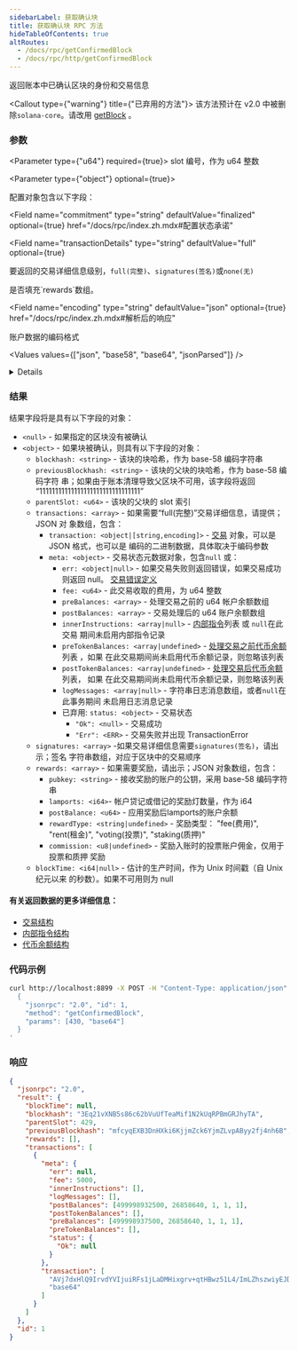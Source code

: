 ```yaml
---
sidebarLabel: 获取确认块
title: 获取确认块 RPC 方法
hideTableOfContents: true
altRoutes:
  - /docs/rpc/getConfirmedBlock
  - /docs/rpc/http/getConfirmedBlock
---
```


返回账本中已确认区块的身份和交易信息

<Callout type={"warning"} title={"已弃用的方法"}>
  该方法预计在 v2.0 中被删除`solana-core`。请改用
  [getBlock](/docs/rpc/http/getBlock) 。
</Callout>

<DocSideBySide>

<DocLeftSide>

### 参数

<Parameter type={"u64"} required={true}>
  slot 编号，作为 u64 整数
</Parameter>

<Parameter type={"object"} optional={true}>

配置对象包含以下字段：

<Field
  name="commitment"
  type="string"
  defaultValue="finalized"
  optional={true}
  href="/docs/rpc/index.zh.mdx#配置状态承诺"
></Field>

<Field
  name="transactionDetails"
  type="string"
  defaultValue="full"
  optional={true}
>
  要返回的交易详细信息级别，`full(完整)`、`signatures(签名)`或`none(无)`
</Field>

<Field name="rewards" type="bool" defaultValue={true} optional={true}>
  是否填充`rewards`数组。
</Field>

<Field 
  name="encoding"
  type="string"
  defaultValue="json"
  optional={true}
  href="/docs/rpc/index.zh.mdx#解析后的响应"
>

账户数据的编码格式

<Values values={["json", "base58", "base64", "jsonParsed"]} />

<details>

- `jsonParsed` 编码尝试使用特定于程序的指令解析器在列表中返回更多人类可读和明确
  的数据 `transaction.message.instructions`。
- 如果 `jsonParsed` 请求但找不到解析器，则指令将回退到常规 JSON 编码
  （`accounts`、`data`和`programIdIndex` 字段）。

</details>

</Field>

</Parameter>

### 结果

结果字段将是具有以下字段的对象：

- `<null>` - 如果指定的区块没有被确认
- `<object>` - 如果块被确认，则具有以下字段的对象：
  - `blockhash: <string>` - 该块的块哈希，作为 base-58 编码字符串
  - `previousBlockhash: <string>` - 该块的父块的块哈希，作为 base-58 编码字符
    串；如果由于账本清理导致父区块不可用，该字段将返回
    “11111111111111111111111111111111”
  - `parentSlot: <u64>` - 该块的父块的 slot 索引
  - `transactions: <array>` - 如果需要“full(完整)”交易详细信息，请提供；JSON 对
    象数组，包含：
    - `transaction: <object|[string,encoding]>` -
      [交易](/docs/rpc/json-structures.zh#交易) 对象，可以是 JSON 格式，也可以是
      编码的二进制数据，具体取决于编码参数
    - `meta: <object>` - 交易状态元数据对象，包含`null` 或：
      - `err: <object|null>` - 如果交易失败则返回错误，如果交易成功则返回 null。
        [ 交易错误定义](https://github.com/solana-labs/solana/blob/c0c60386544ec9a9ec7119229f37386d9f070523/sdk/src/transaction/error.rs#L13)
      - `fee: <u64>` - 此交易收取的费用，为 u64 整数
      - `preBalances: <array>` - 处理交易之前的 u64 帐户余额数组
      - `postBalances: <array>` - 交易处理后的 u64 账户余额数组
      - `innerInstructions: <array|null>` -
        [内部指令](/docs/rpc/json-structures.zh#内部指令)列表 或 `null`在此交易
        期间未启用内部指令记录
      - `preTokenBalances: <array|undefined>` -
        [处理交易之前代币余额](/docs/rpc/json-structures.zh#代币余额)列表 ，如果
        在此交易期间尚未启用代币余额记录，则忽略该列表
      - `postTokenBalances: <array|undefined>` -
        [处理交易后代币余额](/docs/rpc/json-structures.zh#代币余额) 列表， 如果
        在此交易期间尚未启用代币余额记录，则忽略该列表
      - `logMessages: <array|null>` - 字符串日志消息数组，或者`null`在此事务期间
        未启用日志消息记录
      - 已弃用: `status: <object>` - 交易状态
        - `"Ok": <null>` - 交易成功
        - `"Err": <ERR>` - 交易失败并出现 TransactionError
  - `signatures: <array>` -如果交易详细信息需要`signatures(签名)`，请出示；签名
    字符串数组，对应于区块中的交易顺序
  - `rewards: <array>` - 如果需要奖励，请出示；JSON 对象数组，包含：
    - `pubkey: <string>` - 接收奖励的账户的公钥，采用 base-58 编码字符串
    - `lamports: <i64>`- 帐户贷记或借记的奖励灯数量，作为 i64
    - `postBalance: <u64>` - 应用奖励后lamports的账户余额
    - `rewardType: <string|undefined>` - 奖励类型： "fee(费用)", "rent(租金)",
      "voting(投票)", "staking(质押)"
    - `commission: <u8|undefined>` - 奖励入账时的投票账户佣金，仅用于投票和质押
      奖励
  - `blockTime: <i64|null>` - 估计的生产时间，作为 Unix 时间戳（自 Unix 纪元以来
    的秒数）。如果不可用则为 null

#### 有关返回数据的更多详细信息：

- [交易结构](/docs/rpc/json-structures.zh#交易)
- [内部指令结构](/docs/rpc/json-structures.zh#内部指令)
- [代币余额结构](/docs/rpc/json-structures.zh#代币余额)

</DocLeftSide>

<DocRightSide>

### 代码示例

```bash
curl http://localhost:8899 -X POST -H "Content-Type: application/json" -d '
  {
    "jsonrpc": "2.0", "id": 1,
    "method": "getConfirmedBlock",
    "params": [430, "base64"]
  }
'
```

### 响应

```json
{
  "jsonrpc": "2.0",
  "result": {
    "blockTime": null,
    "blockhash": "3Eq21vXNB5s86c62bVuUfTeaMif1N2kUqRPBmGRJhyTA",
    "parentSlot": 429,
    "previousBlockhash": "mfcyqEXB3DnHXki6KjjmZck6YjmZLvpAByy2fj4nh6B",
    "rewards": [],
    "transactions": [
      {
        "meta": {
          "err": null,
          "fee": 5000,
          "innerInstructions": [],
          "logMessages": [],
          "postBalances": [499998932500, 26858640, 1, 1, 1],
          "postTokenBalances": [],
          "preBalances": [499998937500, 26858640, 1, 1, 1],
          "preTokenBalances": [],
          "status": {
            "Ok": null
          }
        },
        "transaction": [
          "AVj7dxHlQ9IrvdYVIjuiRFs1jLaDMHixgrv+qtHBwz51L4/ImLZhszwiyEJDIp7xeBSpm/TX5B7mYzxa+fPOMw0BAAMFJMJVqLw+hJYheizSoYlLm53KzgT82cDVmazarqQKG2GQsLgiqktA+a+FDR4/7xnDX7rsusMwryYVUdixfz1B1Qan1RcZLwqvxvJl4/t3zHragsUp0L47E24tAFUgAAAABqfVFxjHdMkoVmOYaR1etoteuKObS21cc1VbIQAAAAAHYUgdNXR0u3xNdiTr072z2DVec9EQQ/wNo1OAAAAAAAtxOUhPBp2WSjUNJEgfvy70BbxI00fZyEPvFHNfxrtEAQQEAQIDADUCAAAAAQAAAAAAAACtAQAAAAAAAAdUE18R96XTJCe+YfRfUp6WP+YKCy/72ucOL8AoBFSpAA==",
          "base64"
        ]
      }
    ]
  },
  "id": 1
}
```

</DocRightSide>
</DocSideBySide>
